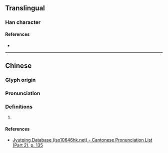 {{character info/new}}
==Translingual==

===Han character===
{{Han char|rn=82|rad=毛|as=06|sn=10|four=82211|canj=CUHQU|ids=⿺⿱八允毛}}

====References====
* {{Han ref|kx=0592.390|dkj=16816|dj=0985.080|hdz=31997.120|uh=6BE4|ud=27620|bh=D1FE|bd=53758}}

----

==Chinese==
{{zh-forms}}

===Glyph origin===
{{Han etym}}

===Pronunciation===
{{zh-pron
|m=tuò
|c=teoi3
|mc=y
|oc=y
|ma=
|cat=
}}

===Definitions===
{{zh-hanzi}}

# {{rfdef|zh}}

====References====
* [http://www.iso10646hk.net/jp/document/download.jsp Jyutping Database (iso10646hk.net) - Cantonese Pronunciation List (Part 2), p. 135]